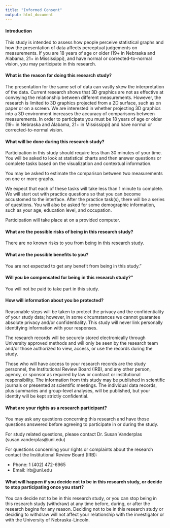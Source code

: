 ```yaml
---
title: "Informed Consent"
output: html_document
---
```

#### Introduction
This study is intended to assess how people perceive statistical graphs and how the presentation of data affects perceptual judgements on measurements.
If you are 18 years of age or older (19+ in Nebraska and Alabama, 21+ in Mississippi), and have normal or corrected-to-normal vision, you may participate in this research.

#### What is the reason for doing this research study?
The presentation for the same set of data can vastly skew the interpretation of the data.
Current research shows that 3D graphics are not as effective at conveying the relationship between different measurements.
However, the research is limited to 3D graphics projected from a 2D surface, such as on paper or on a screen.
We are interested in whether projecting 3D graphics into a 3D environment increases the accuracy of comparisons between measurements.
In order to participate you must be 18 years of age or older (19+ in Nebraska and Alabama, 21+ in Mississippi) and have normal or corrected-to-normal vision.

#### What will be done during this research study?
Participation in this study should require less than 30 minutes of your time. You will be asked to look at statistical charts and then answer questions or complete tasks based on the visualization and contextual information.

You may be asked to estimate the comparison between two measurements on one or more graphs. 

We expect that each of these tasks will take less than 1 minute to complete. We will start out with practice questions so that you can become accustomed to the interface. After the practice task(s), there will be a series of questions. You will also be asked for some demographic information, such as your age, education level, and occupation.

Participation will take place at on a provided computer.

#### What are the possible risks of being in this research study?
There are no known risks to you from being in this research study.

#### What are the possible benefits to you?
You are not expected to get any benefit from being in this study."

#### Will you be compensated for being in this research study?"
You will not be paid to take part in this study.

#### How will information about you be protected?
Reasonable steps will be taken to protect the privacy and the confidentiality of your study data; however, in some circumstances we cannot guarantee absolute privacy and/or confidentiality. This study will never link personally identifying information with your responses.

The research records will be securely stored electronically through University approved methods and will only be seen by the research team and/or those authorized to view, access, or use the records during the study.

Those who will have access to your research records are the study personnel, the Institutional Review Board (IRB), and any other person, agency, or sponsor as required by law or contract or institutional responsibility. The information from this study may be published in scientific journals or presented at scientific meetings. The individual data records, plus summaries and group-level analyses, will be published, but your identity will be kept strictly confidential.

#### What are your rights as a research participant?
You may ask any questions concerning this research and have those questions answered before agreeing to participate in or during the study.

For study related questions, please contact Dr. Susan Vanderplas (susan.vanderplas@unl.edu)

For questions concerning your rights or complaints about the research contact the Institutional Review Board (IRB):

- Phone: 1 (402) 472-6965
- Email: irb@unl.edu

#### What will happen if you decide not to be in this research study, or decide to stop participating once you start?
You can decide not to be in this research study, or you can stop being in this research study (withdraw) at any time before, during, or after the research begins for any reason. Deciding not to be in this research study or deciding to withdraw will not affect your relationship with the investigator or with the University of Nebraska-Lincoln.